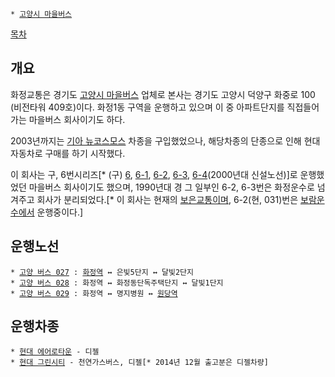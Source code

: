  * [[고양시 마을버스]]

[[목차]]

== 개요 ==
화정교통은 경기도 [[고양시 마을버스]] 업체로 본사는 경기도 고양시 덕양구 화중로 100 (비전타워 409호)이다. 화정1동 구역을 운행하고 있으며 이 중 아파트단지를 직접들어가는 마을버스 회사이기도 하다.

2003년까지는 [[기아 코스모스|기아 뉴코스모스]] 차종을 구입했었으나, 해당차종의 단종으로 인해 현대자동차로 구매를 하기 시작했다.

이 회사는 구, 6번시리즈[* (구) [[고양 버스 027|6]], [[고양 버스 028|6-1]], [[고양 버스 031|6-2]], [[고양 버스 020|6-3]], [[고양 버스 029|6-4]](2000년대 신설노선)]로 운행했었던 마을버스 회사이기도 했으며, 1990년대 경 그 일부인 6-2, 6-3번은 화정운수로 넘겨주고 회사가 분리되었다.[* 이 회사는 현재의 [[보은교통]]이며, 6-2(현, 031)번은 [[보람운수]]에서 운행중이다.]

== 운행노선 ==
 * [[고양 버스 027]] : [[화정역]] ↔ 은빛5단지 ↔ 달빛2단지
 * [[고양 버스 028]] : 화정역 ↔ 화정동단독주택단지 ↔ 달빛1단지
 * [[고양 버스 029]] : 화정역 ↔ 명지병원 ↔ [[원당역]]

== 운행차종 ==
 * [[현대 에어로타운]] - 디젤
 * [[현대 그린시티]] - 천연가스버스, 디젤[* 2014년 12월 출고분은 디젤차량]
